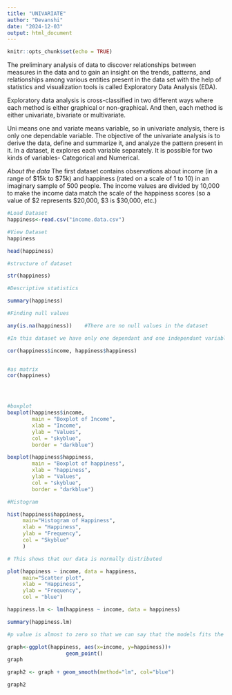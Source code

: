 ---
title: "UNIVARIATE"
author: "Devanshi"
date: "2024-12-03"
output: html_document
---

```{r setup, include=FALSE}
knitr::opts_chunk$set(echo = TRUE)
```
The preliminary analysis of data to discover relationships between measures in the data and to gain an insight on the trends, patterns, and relationships among various entities present in the data set with the help of statistics and visualization tools is called Exploratory Data Analysis (EDA). 

Exploratory data analysis is cross-classified in two different ways where each method is either graphical or non-graphical. And then, each method is either univariate, bivariate or multivariate.

Uni means one and variate means variable, so in univariate analysis, there is only one dependable variable. The objective of the univariate analysis is to derive the data, define and summarize it, and analyze the pattern present in it. In a dataset, it explores each variable separately. It is possible for two kinds of variables- Categorical and Numerical.





*About the data* 
The first dataset contains observations about income (in a range of $15k to $75k) and happiness (rated on a scale of 1 to 10) in an imaginary sample of 500 people. The income values are divided by 10,000 to make the income data match the scale of the happiness scores (so a value of $2 represents $20,000, $3 is $30,000, etc.)


```{r}
#Load Dataset
happiness<-read.csv("income.data.csv")

#View Dataset
happiness

head(happiness)


```


```{r}
#structure of dataset

str(happiness)

```

```{r}
#Descriptive statistics

summary(happiness)

```

```{r}
#Finding null values

any(is.na(happiness))    #There are no null values in the dataset

```


```{r}
#In this dataset we have only one dependant and one independant variable so we dont need to find the hidden relationships using correlation but we can show that.

cor(happiness$income, happiness$happiness)


#as matrix
cor(happiness)





```

```{r}
#boxplot
boxplot(happiness$income,
        main = "Boxplot of Income",
        xlab = "Income",
        ylab = "Values",
        col = "skyblue",
        border = "darkblue")


```


```{r}
boxplot(happiness$happiness,
        main = "Boxplot of happiness",
        xlab = "happiness",
        ylab = "Values",
        col = "skyblue",
        border = "darkblue")

```

```{r}
#Histogram

hist(happiness$happiness,
     main="Histogram of Happiness",
     xlab = "Happiness",
     ylab = "Frequency",
     col = "Skyblue"
     )

# This shows that our data is normally distributed
```




```{r}
plot(happiness ~ income, data = happiness,
     main="Scatter plot",
     xlab = "Happiness",
     ylab = "Frequency",
     col = "blue")


```


```{r}
happiness.lm <- lm(happiness ~ income, data = happiness)

summary(happiness.lm)

#p value is almost to zero so that we can say that the models fits the dataset,and  we can say that there is a significant positive relationship between income and happiness (p value < 0.001), increase in happiness for every unit increase in income. 


```

```{r}

graph<-ggplot(happiness, aes(x=income, y=happiness))+
                   geom_point()
graph  

graph2 <- graph + geom_smooth(method="lm", col="blue")

graph2

```


```{r}


```